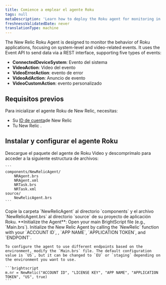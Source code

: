 ```yaml
---
title: Comience a emplear el agente Roku
tags: null
metaDescription: 'Learn how to deploy the Roku agent for monitoring in New Relic, including UI, copy/paste, and API options.'
freshnessValidatedDate: never
translationType: machine
---
```


The New Relic Roku Agent is designed to monitor the behavior of Roku applications, focusing on system-level and video-related events. It uses the Event API to send data via a REST interface, supporting five types of events:

* **ConnectedDeviceSystem**: Evento del sistema
* **VideoAction**: Video del evento
* **VideoErrorAction**: evento de error
* **VideoAdAction**: Anuncio de evento
* **VideoCustomAction**: evento personalizado

## Requisitos previos

Para inicializar el agente Roku de New Relic, necesitas:

* Su [ID de cuenta](/docs/accounts-partnerships/accounts/account-setup/account-id)de New Relic
* Tu New Relic <InlinePopover type="licenseKey" />.

## Instalar y configurar el agente Roku

<Steps>
  <Step>
    Descargue el paquete del agente de Roku Video y descomprímalo para acceder a la siguiente estructura de archivos:

    ```
    components/NewRelicAgent/
        NRAgent.brs
        NRAgent.xml
        NRTask.brs
        NRTask.xml
    source/
        NewRelicAgent.brs
    ```
  </Step>

  <Step>
    Copie la carpeta `NewRelicAgent` al directorio `components` y el archivo `NewRelicAgent.brs` al directorio `source` de su proyecto de aplicación Roku.
  </Step>

  <Step>
    **Initialize the Agent**: Open your main BrightScript file (e.g., `Main.brs`). Initialize the New Relic Agent by calling the `NewRelic` function with your `ACCOUNT ID`, <InlinePopover type="licenseKey" />, `APP NAME`, `APPLICATION TOKEN`, and `ENDPOINT`.

    To configure the agent to use different endpoints based on the environment, modify the `Main.brs` file. The default configuration value is `US`, but it can be changed to `EU` or `staging` depending on the environment you want to use.

    ```brightscript
    m.nr = NewRelic("ACCOUNT ID", "LICENSE KEY", "APP NAME", "APPLICATION TOKEN", "US", true)
    ```
  </Step>
</Steps>